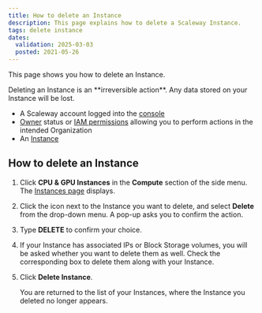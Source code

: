 ```yaml
---
title: How to delete an Instance
description: This page explains how to delete a Scaleway Instance.
tags: delete instance
dates:
  validation: 2025-03-03
  posted: 2021-05-26
---
```



This page shows you how to delete an Instance.

<Message type="important">
  Deleting an Instance is an **irreversible action**. Any data stored on your Instance will be lost.
</Message>

<Requirements />

- A Scaleway account logged into the [console](https://console.scaleway.com)
- [Owner](/iam/concepts/#owner) status or [IAM permissions](/iam/concepts/#permission) allowing you to perform actions in the intended Organization
- An [Instance](/instances/how-to/create-an-instance/)

## How to delete an Instance

1. Click **CPU & GPU Instances** in the **Compute** section of the side menu. The [Instances page](https://console.scaleway.com/instance/servers) displays.
2. Click the <Icon name="more" /> icon next to the Instance you want to delete, and select **Delete** from the drop-down menu.
    A pop-up asks you to confirm the action.
3. Type **DELETE** to confirm your choice.
4. If your Instance has associated IPs or Block Storage volumes, you will be asked whether you want to delete them as well. Check the corresponding box to delete them along with your Instance.
5. Click **Delete Instance**.

    You are returned to the list of your Instances, where the Instance you deleted no longer appears.
